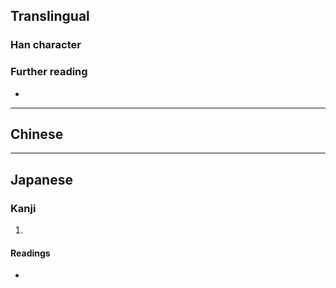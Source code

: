 {{character info}}
==Translingual==

===Han character===
{{Han char|rn=32|rad=土|as=04|sn=7|four=|canj=GPHH|ids=⿰土勿}}

===Further reading===
* {{Han ref|kx=0224.210|dkj=04905|dj=0459.090|hdz=10425.030|uh=573D|ud=22333}}

----

==Chinese==
{{zh-see|歿|a}}

----

==Japanese==

===Kanji===
{{ja-kanji|grade=|rs=土04}}

# {{rfdef|ja|sort=土04}}

====Readings====
* {{ja-readings|on=ぼつ,もち|kun=うめる}}